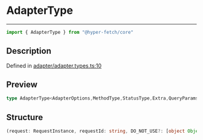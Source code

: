 

# AdapterType

<div class="api-docs__separator" data-reactroot="">

---

</div><div class="api-docs__import" data-reactroot="">

```ts
import { AdapterType } from "@hyper-fetch/core"
```

</div><div class="api-docs__section">

## Description

</div><div class="api-docs__description"><span class="api-docs__do-not-parse">



</span></div><p class="api-docs__definition">

Defined in [adapter/adapter.types.ts:10](https://github.com/BetterTyped/hyper-fetch/blob/cc329b91/packages/core/src/adapter/adapter.types.ts#L10)

</p><div class="api-docs__section">

## Preview

</div><div class="api-docs__preview type single">

```ts
type AdapterType<AdapterOptions,MethodType,StatusType,Extra,QueryParams,EndpointType> = (request: RequestInstance, requestId: string, DO_NOT_USE?: { endpointType?: EndpointType; extra?: Extra; method?: MethodType; options?: AdapterOptions; queryParams?: QueryParams; status?: StatusType }) => Promise<ResponseReturnType<any, any, any>>;
```

</div><div class="api-docs__section">

## Structure

</div><div class="api-docs__returns">

```ts
(request: RequestInstance, requestId: string, DO_NOT_USE?: [object Object]) => Promise<ResponseReturnType<any, any, any>>
```

</div>